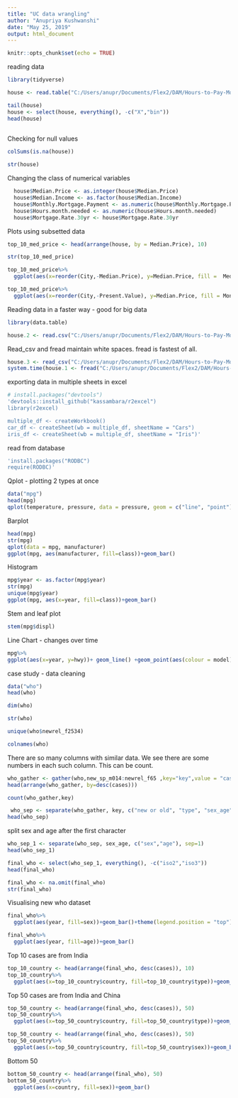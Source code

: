```yaml
---
title: "UC data wrangling"
author: "Anupriya Kushwanshi"
date: "May 25, 2019"
output: html_document
---
```


```r
knitr::opts_chunk$set(echo = TRUE)
```

reading data
```r
library(tidyverse)

house <- read.table("C:/Users/anupr/Documents/Flex2/DAM/Hours-to-Pay-Mortgage.csv",sep = ",", header = T, col.names = c("City","State","Median Price","Mortgage Rate 30yr","Monthly Mortgage Payment","Median Income","Hours/month needed","Periods","Present Value", "X", "bin"))

tail(house)
house <- select(house, everything(), -c("X","bin"))
head(house)
    
```

Checking for null values
```r
colSums(is.na(house))
```
```r
str(house)
```
Changing the class of numerical variables
```r

  house$Median.Price <- as.integer(house$Median.Price)
  house$Median.Income <- as.factor(house$Median.Income)
  house$Monthly.Mortgage.Payment <- as.numeric(house$Monthly.Mortgage.Payment)
  house$Hours.month.needed <- as.numeric(house$Hours.month.needed)
  house$Mortgage.Rate.30yr <- house$Mortgage.Rate.30yr
```

Plots using subsetted data
```r

top_10_med_price <- head(arrange(house, by = Median.Price), 10)

str(top_10_med_price)
```

```r

top_10_med_price%>%
  ggplot(aes(x=reorder(City,-Median.Price), y=Median.Price, fill =  Median.Income ))+geom_bar(stat="identity")+xlab("City")+ylab("Median House Price")

```

```r
top_10_med_price%>%
  ggplot(aes(x=reorder(City,-Present.Value), y=Median.Price, fill = Monthly.Mortgage.Payment  ))+geom_bar(stat="identity")+xlab("City")+ylab("Median House Price")

```

Reading data in a faster way - good for big data
```r
library(data.table)

house.2 <- read.csv("C:/Users/anupr/Documents/Flex2/DAM/Hours-to-Pay-Mortgage.csv")
```
Read_csv and fread maintain white spaces. fread is fastest of all.
```r
house.3 <- read_csv("C:/Users/anupr/Documents/Flex2/DAM/Hours-to-Pay-Mortgage.csv")
system.time(house.1 <- fread("C:/Users/anupr/Documents/Flex2/DAM/Hours-to-Pay-Mortgage.csv"))
```

exporting data in multiple sheets in excel
```r
# install.packages("devtools")
'devtools::install_github("kassambara/r2excel")
library(r2excel)

multiple_df <- createWorkbook()
car_df <- createSheet(wb = multiple_df, sheetName = "Cars")
iris_df <- createSheet(wb = multiple_df, sheetName = "Iris")'
```

read from database
```r
'install.packages("RODBC")
require(RODBC)'
```
Qplot - plotting 2 types at once
```r
data("mpg")
head(mpg)
qplot(temperature, pressure, data = pressure, geom = c("line", "point"))

```
Barplot
```r
head(mpg)
str(mpg)
qplot(data = mpg, manufacturer)
ggplot(mpg, aes(manufacturer, fill=class))+geom_bar()
```

Histogram
```r
mpg$year <- as.factor(mpg$year)
str(mpg)
unique(mpg$year)
ggplot(mpg, aes(x=year, fill=class))+geom_bar()
```

Stem and leaf plot
```r
stem(mpg$displ)
```
Line Chart - changes over time
```r
mpg%>%
ggplot(aes(x=year, y=hwy))+ geom_line() +geom_point(aes(colour = model))+  geom_line(aes(group = model), colour = "grey50")
```

 case study - data cleaning
```r
data("who")
head(who)
```
```r
dim(who)
```

```r
str(who)
```
```r
unique(who$newrel_f2534)
```
```r
colnames(who)
```
 
 There are so many columns with similar data. We see there are some numbers in each such column. This can be count.
```r
who_gather <- gather(who,new_sp_m014:newrel_f65 ,key="key",value = "cases" , na.rm = TRUE)
head(arrange(who_gather, by=desc(cases)))

```
```r
count(who_gather,key)
```
```r
 who_sep <- separate(who_gather, key, c("new or old", "type", "sex_age"), sep='_')
head(who_sep)
```
split sex and age after the first character
```r
who_sep_1 <- separate(who_sep, sex_age, c("sex","age"), sep=1)
head(who_sep_1)
```
```r
final_who <- select(who_sep_1, everything(), -c("iso2","iso3"))
head(final_who)
```
```r
final_who <- na.omit(final_who)
str(final_who)

```

Visualising new who dataset
```r
final_who%>%
  ggplot(aes(year, fill=sex))+geom_bar()+theme(legend.position = "top")
```

```r
final_who%>%
  ggplot(aes(year, fill=age))+geom_bar()
```

 Top 10 cases are from India
```r
top_10_country <- head(arrange(final_who, desc(cases)), 10)
top_10_country%>%
  ggplot(aes(x=top_10_country$country, fill=top_10_country$type))+geom_bar()
```
Top 50 cases are from India and China
```r
top_50_country <- head(arrange(final_who, desc(cases)), 50)
top_50_country%>%
  ggplot(aes(x=top_50_country$country, fill=top_50_country$type))+geom_bar()
```
```r
top_50_country <- head(arrange(final_who, desc(cases)), 50)
top_50_country%>%
  ggplot(aes(x=top_50_country$country, fill=top_50_country$sex))+geom_bar()
```

Bottom 50 
```r
bottom_50_country <- head(arrange(final_who), 50)
bottom_50_country%>%
  ggplot(aes(x=country, fill=sex))+geom_bar()
```

